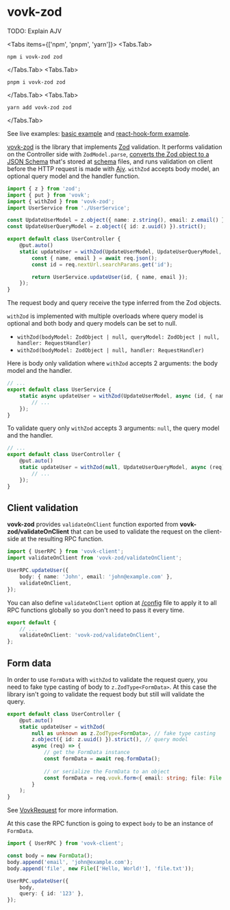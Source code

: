# vovk-zod

TODO: Explain AJV

<Tabs items={['npm', 'pnpm', 'yarn']}>
  <Tabs.Tab>
  ```
  npm i vovk-zod zod
  ```
</Tabs.Tab>
  <Tabs.Tab>
  ```
  pnpm i vovk-zod zod
  ```
  </Tabs.Tab>
  <Tabs.Tab>
  ```
  yarn add vovk-zod zod
  ```
  </Tabs.Tab>
</Tabs>

See live examples: [basic example](https://vovk-examples.vercel.app/zod) and [react-hook-form example](https://vovk-examples.vercel.app/zod-hook-form).


[vovk-zod](https://github.com/finom/vovk-zod) is the library that implements [Zod](https://zod.dev/) validation. It performs validation on the Controller side with `ZodModel.parse`, [converts the Zod object to a JSON Schema](https://www.npmjs.com/package/zod-to-json-schema) that's stored at [schema](/schema) files, and runs validation on client before the HTTP request is made with [Ajv](https://ajv.js.org/). `withZod` accepts body model, an optional query model and the handler function.

```ts filename="/src/modules/user/UserController.ts"
import { z } from 'zod';
import { put } from 'vovk';
import { withZod } from 'vovk-zod';
import UserService from './UserService';

const UpdateUserModel = z.object({ name: z.string(), email: z.email() }).strict();
const UpdateUserQueryModel = z.object({ id: z.uuid() }).strict();

export default class UserController {
    @put.auto()
    static updateUser = withZod(UpdateUserModel, UpdateUserQueryModel, async (req) => {
        const { name, email } = await req.json();
        const id = req.nextUrl.searchParams.get('id');

        return UserService.updateUser(id, { name, email });
    });
}
```

The request body and query receive the type inferred from the Zod objects.

`withZod` is implemented with multiple overloads where query model is optional and both body and query models can be set to null.

- `withZod(bodyModel: ZodObject | null, queryModel: ZodObject | null, handler: RequestHandler)`
- `withZod(bodyModel: ZodObject | null, handler: RequestHandler)`

Here is body only validation where `withZod` accepts 2 arguments: the body model and the handler.

```ts filename="/src/modules/user/UserService.ts"
// ...
export default class UserService {
    static async updateUser = withZod(UpdateUserModel, async (id, { name, email }) => {
        // ...
    });
}
```

To validate query only `withZod` accepts 3 arguments: `null`, the query model and the handler.

```ts filename="/src/modules/user/UserController.ts"
// ...
export default class UserController {
    @put.auto()
    static updateUser = withZod(null, UpdateUserQueryModel, async (req) => {
        // ...
    });
}
```

## Client validation

**vovk-zod** provides `validateOnClient` function exported from **vovk-zod/validateOnClient** that can be used to validate the request on the client-side at the resulting RPC function.

```ts
import { UserRPC } from 'vovk-client';
import validateOnClient from 'vovk-zod/validateOnClient';

UserRPC.updateUser({
    body: { name: 'John', email: 'john@example.com' },
    validateOnClient,
});
```

You can also define `validateOnClient` option at [/config](/config) file to apply it to all RPC functions globally so you don't need to pass it every time.

```ts filename="vovk.config.mjs"
export default {
    // ...
    validateOnClient: 'vovk-zod/validateOnClient',
};
```

## Form data

In order to use `FormData` with `withZod` to validate the request query, you need to fake type casting of body to `z.ZodType<FormData>`. At this case the library isn't going to validate the request body but still will validate the query.

```ts filename="/src/modules/user/UserController.ts"
export default class UserController {
    @put.auto()
    static updateUser = withZod(
        null as unknown as z.ZodType<FormData>, // fake type casting
        z.object({ id: z.uuid() }).strict(), // query model
        async (req) => {
            // get the FormData instance
            const formData = await req.formData();
            
            // or serialize the FormData to an object
            const formData = req.vovk.form<{ email: string; file: File }>();
        }
    );
}
```
See [VovkRequest](/controller/request) for more information.

At this case the RPC function is going to expect `body` to be an instance of `FormData`.

```ts
import { UserRPC } from 'vovk-client';

const body = new FormData();
body.append('email', 'john@example.com');
body.append('file', new File(['Hello, World!'], 'file.txt'));

UserRPC.updateUser({
    body,
    query: { id: '123' },
});
```
